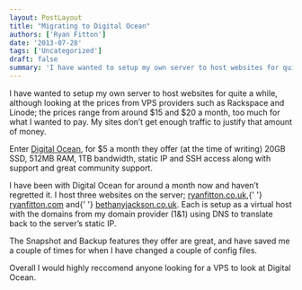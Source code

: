 ```yaml
---
layout: PostLayout
title: "Migrating to Digital Ocean"
authors: ['Ryan Fitton']
date: '2013-07-28'
tags: ['Uncategorized']
draft: false
summary: 'I have wanted to setup my own server to host websites for quite a while, although looking at the prices from VPS providers such as Rackspace and Linode; the prices range from around $15 and $20 a month, too much for what I wanted to pay. My sites don&amp;#8217;t get enough traffic to justify that [&amp;hellip;]'
---
```


<p>
  I have wanted to setup my own server to host websites for quite a while, although looking at the
  prices from VPS providers such as Rackspace and Linode; the prices range from around $15 and $20 a
  month, too much for what I wanted to pay. My sites don&#8217;t get enough traffic to justify that
  amount of money.
</p>
<p>
  Enter <a href="https://www.digitalocean.com/?refcode=fbe5f1c0c98d">Digital Ocean</a>, for $5 a
  month they offer (at the time of writing) 20GB SSD, 512MB RAM, 1TB bandwidth, static IP and SSH
  access along with support and great community support.
</p>
<p>
  I have been with Digital Ocean for around a month now and haven&#8217;t regretted it. I host three
  websites on the server; <a href="https://ryanfitton.co.uk/">ryanfitton.co.uk</a>,{' '}
  <a href="https://ryanfitton.com/">ryanfitton.com</a> and{' '}
  <a href="http://bethanyjackson.co.uk/">bethanyjackson.co.uk</a>. Each is setup as a virtual host
  with the domains from my domain provider (1&amp;1) using DNS to translate back to the
  server&#8217;s static IP.
</p>
<p>
  The Snapshot and Backup features they offer are great, and have saved me a couple of times for
  when I have changed a couple of config files.
</p>
<p>Overall I would highly reccomend anyone looking for a VPS to look at Digital Ocean.</p>
